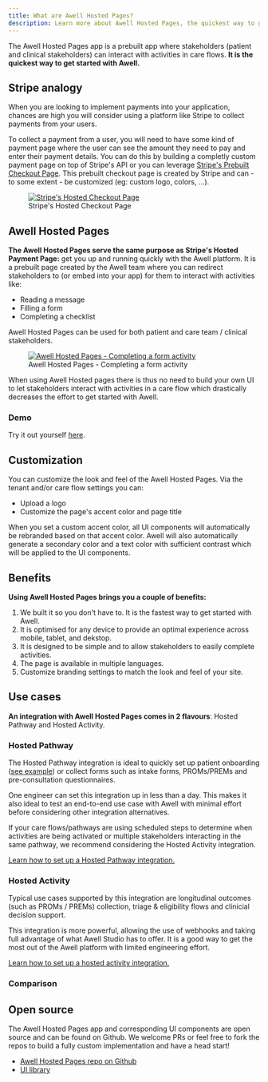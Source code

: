 ```yaml
---
title: What are Awell Hosted Pages?
description: Learn more about Awell Hosted Pages, the quickest way to get started with Awell
---
```


The Awell Hosted Pages app is a prebuilt app where stakeholders (patient and clinical stakeholders) can interact with activities in care flows. **It is the quickest way to get started with Awell.**

## Stripe analogy

When you are looking to implement payments into your application, chances are high you will consider using a platform like Stripe to collect payments from your users.

To collect a payment from a user, you will need to have some kind of payment page where the user can see the amount they need to pay and enter their payment details. You can do this by building a completly custom payment page on top of Stripe's API or you can leverage [Stripe's Prebuilt Checkout Page](https://stripe.com/en-gb-be/payments/checkout). This prebuilt checkout page is created by Stripe and can - to some extent - be customized (eg: custom logo, colors, ...).

<figure className="w-full flex flex-col justify-center text-center">
  <a
    href="https://b.stripecdn.com/docs-statics-srv/assets/bd5ffc39f955d37bb53ef7d854ae4474.png"
    target="_blank"
    className="custom-link"
  >
    <img
      src="https://b.stripecdn.com/docs-statics-srv/assets/bd5ffc39f955d37bb53ef7d854ae4474.png"
      alt="Stripe's Hosted Checkout Page"
      className="w-full sm:w-10/12 mx-auto p-4 bg-white rounded-lg"
    />
  </a>
  <figcaption className="dark:text-slate-400 pt-1">
    Stripe's Hosted Checkout Page
  </figcaption>
</figure>

## Awell Hosted Pages

**The Awell Hosted Pages serve the same purpose as Stripe's Hosted Payment Page:** get you up and running quickly with the Awell platform. It is a prebuilt page created by the Awell team where you can redirect stakeholders to (or embed into your app) for them to interact with activities like:

- Reading a message
- Filling a form
- Completing a checklist

Awell Hosted Pages can be used for both patient and care team / clinical stakeholders.

<figure className="w-full flex flex-col justify-center text-center">
  <a
    href="https://res.cloudinary.com/da7x4rzl4/image/upload/v1673456657/Developer%20portal/awell-hosted-pages.png"
    target="_blank"
    className="custom-link"
  >
    <img
      src="https://res.cloudinary.com/da7x4rzl4/image/upload/v1673456657/Developer%20portal/awell-hosted-pages.png"
      alt="Awell Hosted Pages - Completing a form activity"
      className="w-full sm:w-11/12 mx-auto bg-white rounded-lg"
    />
  </a>
  <figcaption className="dark:text-slate-400 pt-1">
    Awell Hosted Pages - Completing a form activity
  </figcaption>
</figure>

When using Awell Hosted pages there is thus no need to build your own UI to let stakeholders interact with activities in a care flow which drastically decreases the effort to get started with Awell.

### Demo

Try it out yourself [here](https://orchestration-stories.vercel.app/stories/hosted-pathway).

## Customization

You can customize the look and feel of the Awell Hosted Pages. Via the tenant and/or care flow settings you can:

- Upload a logo
- Customize the page's accent color and page title

<Alert type="info" title="Setting a new accent color">
  <p>
    When you set a custom accent color, all UI components will automatically be
    rebranded based on that accent color. Awell will also automatically generate
    a secondary color and a text color with sufficient contrast which will be
    applied to the UI components.
  </p>
</Alert>

## Benefits

**Using Awell Hosted Pages brings you a couple of benefits:**

1. We built it so you don't have to. It is the fastest way to get started with Awell.
2. It is optimised for any device to provide an optimal experience across mobile, tablet, and dekstop.
3. It is designed to be simple and to allow stakeholders to easily complete activities.
4. The page is available in multiple languages.
5. Customize branding settings to match the look and feel of your site.

## Use cases

**An integration with Awell Hosted Pages comes in 2 flavours**: Hosted Pathway and Hosted Activity.

### Hosted Pathway

The Hosted Pathway integration is ideal to quickly set up patient onboarding ([see example](https://orchestration-stories.vercel.app/stories/hosted-pathway)) or collect forms such as intake forms, PROMs/PREMs and pre-consultation questionnaires.

One engineer can set this integration up in less than a day. This makes it also ideal to test an end-to-end use case with Awell with minimal effort before considering other integration alternatives.

If your care flows/pathways are using scheduled steps to determine when activities are being activated or multiple stakeholders interacting in the same pathway, we recommend considering the Hosted Activity integration.

[Learn how to set up a Hosted Pathway integration.](/awell-orchestration/docs/activities/awell-hosted-pages/hosted-pathway-guide)

### Hosted Activity

Typical use cases supported by this integration are longitudinal outcomes (such as PROMs / PREMs) collection, triage & eligibility flows and clinicial decision support.

This integration is more powerful, allowing the use of webhooks and taking full advantage of what Awell Studio has to offer. It is a good way to get the most out of the Awell platform with limited engineering effort.

[Learn how to set up a hosted activity integration.](/awell-orchestration/docs/activities/awell-hosted-pages/hosted-activity-guide)

### Comparison

<div className="mt-8 mb-12">
  <UseCasesComparisonTable />
</div>

## Open source

The Awell Hosted Pages app and corresponding UI components are open source and can be found on Github. We welcome PRs or feel free to fork the repos to build a fully custom implementation and have a head start!

- [Awell Hosted Pages repo on Github](https://github.com/awell-health/hosted-pages)
- [UI library](https://developers.awellhealth.com/awell-orchestration/developer-tools/sdks/ui-library)
